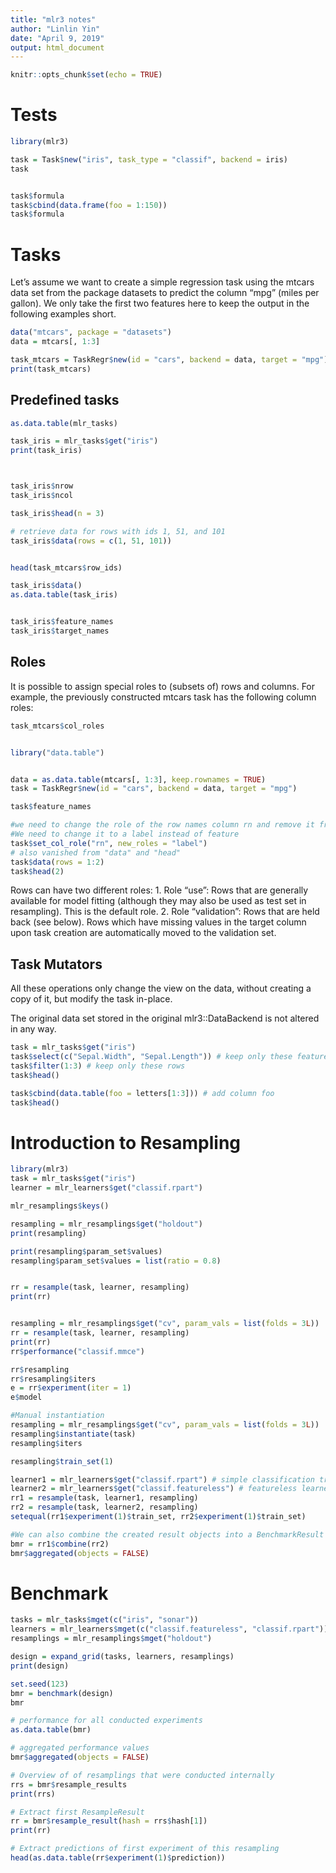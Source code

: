 ---
title: "mlr3 notes"
author: "Linlin Yin"
date: "April 9, 2019"
output: html_document
---

```{r setup, include=FALSE}
knitr::opts_chunk$set(echo = TRUE)
```

# Tests


```{r}
library(mlr3)
```


```{r}
task = Task$new("iris", task_type = "classif", backend = iris)
task


task$formula
task$cbind(data.frame(foo = 1:150))
task$formula
```


# Tasks

Let’s assume we want to create a simple regression task using the mtcars data set from the package datasets to predict the column "mpg" (miles per gallon). We only take the first two features here to keep the output in the following examples short.


```{r}
data("mtcars", package = "datasets")
data = mtcars[, 1:3]

task_mtcars = TaskRegr$new(id = "cars", backend = data, target = "mpg")
print(task_mtcars)

```


## Predefined tasks

```{r}

as.data.table(mlr_tasks)

task_iris = mlr_tasks$get("iris")
print(task_iris)



task_iris$nrow
task_iris$ncol

task_iris$head(n = 3)

# retrieve data for rows with ids 1, 51, and 101
task_iris$data(rows = c(1, 51, 101))


head(task_mtcars$row_ids)

task_iris$data()
as.data.table(task_iris)


task_iris$feature_names
task_iris$target_names

```


## Roles
It is possible to assign special roles to (subsets of) rows and columns.
For example, the previously constructed mtcars task has the following column roles:

```{r}
task_mtcars$col_roles


library("data.table")


data = as.data.table(mtcars[, 1:3], keep.rownames = TRUE)
task = TaskRegr$new(id = "cars", backend = data, target = "mpg")

task$feature_names

#we need to change the role of the row names column rn and remove it from the set of active features. As this is a unique string column, most machine learning algorithms will have problems to process this feature.
#We need to change it to a label instead of feature
task$set_col_role("rn", new_roles = "label")
# also vanished from "data" and "head"
task$data(rows = 1:2)
task$head(2)
```
Rows can have two different roles:
1. Role "use": Rows that are generally available for model fitting (although they may also be used as test set in resampling). This is the default role.
2. Role "validation": Rows that are held back (see below). Rows which have missing values in the target column upon task creation are automatically moved to the validation set.

## Task Mutators
All these operations only change the view on the data, without creating a copy of it, but modify the task in-place.

The original data set stored in the original mlr3::DataBackend is not altered in any way.

```{r}
task = mlr_tasks$get("iris")
task$select(c("Sepal.Width", "Sepal.Length")) # keep only these features
task$filter(1:3) # keep only these rows
task$head()

task$cbind(data.table(foo = letters[1:3])) # add column foo
task$head()

```


# Introduction to Resampling
```{r}
library(mlr3)
task = mlr_tasks$get("iris")
learner = mlr_learners$get("classif.rpart")

mlr_resamplings$keys()

resampling = mlr_resamplings$get("holdout")
print(resampling)

print(resampling$param_set$values)
resampling$param_set$values = list(ratio = 0.8)


rr = resample(task, learner, resampling)
print(rr)


resampling = mlr_resamplings$get("cv", param_vals = list(folds = 3L))
rr = resample(task, learner, resampling)
print(rr)
rr$performance("classif.mmce")

rr$resampling
rr$resampling$iters
e = rr$experiment(iter = 1)
e$model

#Manual instantiation
resampling = mlr_resamplings$get("cv", param_vals = list(folds = 3L))
resampling$instantiate(task)
resampling$iters

resampling$train_set(1)

learner1 = mlr_learners$get("classif.rpart") # simple classification tree
learner2 = mlr_learners$get("classif.featureless") # featureless learner, prediction majority class
rr1 = resample(task, learner1, resampling)
rr2 = resample(task, learner2, resampling)
setequal(rr1$experiment(1)$train_set, rr2$experiment(1)$train_set)

#We can also combine the created result objects into a BenchmarkResult
bmr = rr1$combine(rr2)
bmr$aggregated(objects = FALSE)
```


# Benchmark 

```{r}
tasks = mlr_tasks$mget(c("iris", "sonar"))
learners = mlr_learners$mget(c("classif.featureless", "classif.rpart"))
resamplings = mlr_resamplings$mget("holdout")

design = expand_grid(tasks, learners, resamplings)
print(design)

set.seed(123)
bmr = benchmark(design)
bmr

# performance for all conducted experiments
as.data.table(bmr)

# aggregated performance values
bmr$aggregated(objects = FALSE)

# Overview of of resamplings that were conducted internally
rrs = bmr$resample_results
print(rrs)

# Extract first ResampleResult
rr = bmr$resample_result(hash = rrs$hash[1])
print(rr)

# Extract predictions of first experiment of this resampling
head(as.data.table(rr$experiment(1)$prediction))


```



